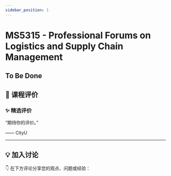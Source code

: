 ```yaml
---
sidebar_position: 1
---
```



# MS5315 - Professional Forums on Logistics and Supply Chain Management

## To Be Done

## **💬 课程评价**

### ✨ **精选评价**
<div className={commentStyles.commentBox}>
    <p className={commentStyles.commentText}>
        “期待你的评价。”
    </p>
    <p className={commentStyles.commentAuthor}>—— CityU</p>
</div>

---

## **💡 加入讨论**

👇 在下方评论分享您的观点、问题或经验：
<Utterances />
